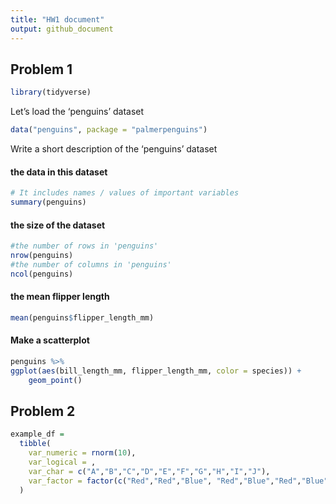 ```yaml
---
title: "HW1 document"
output: github_document
---
```


## Problem 1

```r
library(tidyverse)
```

Let's load the 'penguins' dataset 

```r
data("penguins", package = "palmerpenguins")
```

Write a short description of the 'penguins' dataset

#### the data in this dataset 
```r
# It includes names / values of important variables
summary(penguins)
```

#### the size of the dataset 

```r
#the number of rows in 'penguins'
nrow(penguins)
#the number of columns in 'penguins'
ncol(penguins)
```

#### the mean flipper length
```r

mean(penguins$flipper_length_mm)

```


#### Make a scatterplot
```r
penguins %>%
ggplot(aes(bill_length_mm, flipper_length_mm, color = species)) +
    geom_point()

```

## Problem 2

```r
example_df = 
  tibble(
    var_numeric = rnorm(10),
    var_logical = ,
    var_char = c("A","B","C","D","E","F","G","H","I","J"),
    var_factor = factor(c("Red","Red","Blue", "Red","Blue","Red","Blue", "Black","Black","Black"))
  )
```


